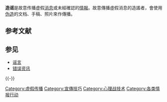 {{Multiple issues|
{{unreferenced|time=2013-07-25T12:14:05+00:00}}
{{Expand language|1=en|time=2020-06-16T01:35:30+00:00}}
}}
'''造谣'''是故意传播虚假[[消息|消息]]或未經確認的[[情報|情報]]。故意傳播虛假消息的造謠者，會使用[[偽造文書|伪造]]的文档、手稿、照片來作傳播。

== 参考文献 ==
{{Reflist}}

== 参见 ==
* [[谣言|谣言]]
*[[错误资讯|错误资讯]]
{{-}}
{{媒體操縱}}
{{心理操縱}}

[[Category:虚假传播|Category:虚假传播]]
[[Category:宣傳技巧|Category:宣傳技巧]]
[[Category:心理战技术|Category:心理战技术]]
[[Category:各类情报行动|Category:各类情报行动]]